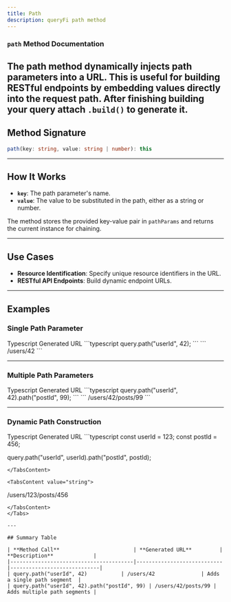 ```yaml
---
title: Path
description: queryFi path method
---
```


### `path` Method Documentation

The path method dynamically injects path parameters into a URL. This is useful for building RESTful endpoints by embedding values directly into the request path.
<Note type="note" title="Note">
  **After finishing building your query attach `.build()` to generate it.**
</Note>
---

## Method Signature  

```typescript
path(key: string, value: string | number): this
```

---

## How It Works  

- **`key`**: The path parameter's name.  
- **`value`**: The value to be substituted in the path, either as a string or number.  

The method stores the provided key-value pair in `pathParams` and returns the current instance for chaining.

---

## Use Cases  

- **Resource Identification**: Specify unique resource identifiers in the URL.  
- **RESTful API Endpoints**: Build dynamic endpoint URLs.  

---

## Examples  

### Single Path Parameter  

<Tabs defaultValue="ts" className="pt-5 pb-1">
  <TabsList>
    <TabsTrigger value="ts">Typescript</TabsTrigger>
    <TabsTrigger value="string">Generated URL</TabsTrigger>
  </TabsList>

  <TabsContent value="ts">
  ```typescript
  query.path("userId", 42);
  ```
  </TabsContent>

  <TabsContent value="string">
  ```
  /users/42
  ```
  </TabsContent>
</Tabs>

---

### Multiple Path Parameters  

<Tabs defaultValue="ts" className="pt-5 pb-1">
  <TabsList>
    <TabsTrigger value="ts">Typescript</TabsTrigger>
    <TabsTrigger value="string">Generated URL</TabsTrigger>
  </TabsList>

  <TabsContent value="ts">
  ```typescript
  query.path("userId", 42).path("postId", 99);
  ```
  </TabsContent>

  <TabsContent value="string">
  ```
  /users/42/posts/99
  ```
  </TabsContent>
</Tabs>

---

### Dynamic Path Construction  

<Tabs defaultValue="ts" className="pt-5 pb-1">
  <TabsList>
    <TabsTrigger value="ts">Typescript</TabsTrigger>
    <TabsTrigger value="string">Generated URL</TabsTrigger>
  </TabsList>

  <TabsContent value="ts">
  ```typescript
  const userId = 123;
  const postId = 456;

  query.path("userId", userId).path("postId", postId);
  ```
  </TabsContent>

  <TabsContent value="string">
  ```
  /users/123/posts/456
  ```
  </TabsContent>
</Tabs>

---

## Summary Table  

| **Method Call**                        | **Generated URL**         | **Description**             |
|----------------------------------------|----------------------------|-----------------------------|
| query.path("userId", 42)           | /users/42               | Adds a single path segment  |
| query.path("userId", 42).path("postId", 99) | /users/42/posts/99 | Adds multiple path segments |
